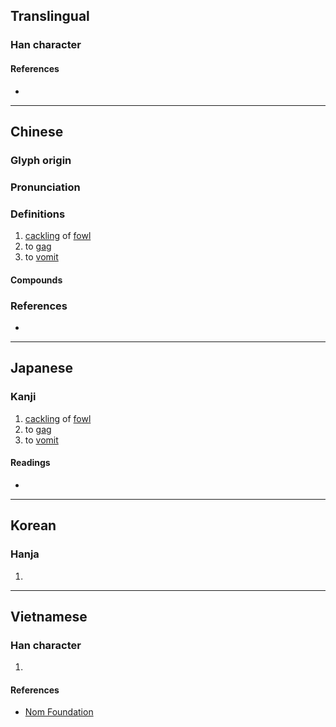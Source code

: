 {{character info/new}}
==Translingual==

===Han character===
{{Han char|rn=30|rad=口|as=10|sn=13|four=61027|canj=RMRB|ids=⿰口鬲}}

====References====
* {{Han ref|kx=0203.150|dkj=04097|dj=0425.330|hdz=10666.040|uh=55DD|ud=21981|bh=DCD0|bd=56528}}

----

==Chinese==
{{zh-forms}}

===Glyph origin===
{{Han etym}}

===Pronunciation===
{{zh-pron
|m=gé
|c=gaak3
|mc=y
|oc=y
|cat=n,v
}}

===Definitions===
{{zh-hanzi}}

# [[cackling]] of [[fowl]]
# to [[gag]]
# to [[vomit]]

====Compounds====
{{zh-der|嗝兒|嗝症|打冷嗝|打嗝|打飽嗝|飽嗝兒}}

===References===
* {{R:yue:Hanzi}}

----

==Japanese==

===Kanji===
{{ja-kanji|grade=|rs=口10}}

# [[cackling]] of [[fowl]]
# to [[gag]]
# to [[vomit]]

====Readings====
* {{ja-readings|on=かく, きゃく}}

----

==Korean==

===Hanja===
{{ko-hanja|hangeul=격}}

# {{defn|lang=ko|sort=口10}}

----

==Vietnamese==

===Han character===
{{vi-hantu|[[cách]]|rs=口10}}

# {{defn|lang=vi|sort=口10}}

====References====
* [http://nomfoundation.org/common/nom_details.php?codepoint=55dd Nom Foundation]